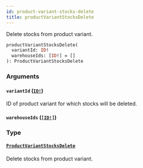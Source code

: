 ```yaml
---
id: product-variant-stocks-delete
title: productVariantStocksDelete
---
```


Delete stocks from product variant.

```graphql
productVariantStocksDelete(
  variantId: ID!
  warehouseIds: [ID!] = []
): ProductVariantStocksDelete

```

### Arguments

#### `variantId` ([`ID!`](/developer/api-reference/scalars/id.mdx))

ID of product variant for which stocks will be deleted.

#### `warehouseIds` ([`[ID!]`](/developer/api-reference/scalars/id.mdx))

### Type

#### [`ProductVariantStocksDelete`](/developer/api-reference/objects/product-variant-stocks-delete.mdx)

Delete stocks from product variant.
